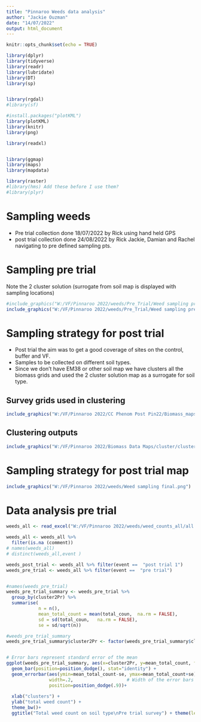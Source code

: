 ```yaml
---
title: "Pinnaroo Weeds data analysis"
author: "Jackie Ouzman"
date: "14/07/2022"
output: html_document
---
```


```r
knitr::opts_chunk$set(echo = TRUE)
```



```r
library(dplyr)
library(tidyverse)
library(readr)
library(lubridate)
library(DT)
library(sp)


library(rgdal)
#library(sf)

#install.packages("plotKML")
library(plotKML)
library(knitr)
library(png)

library(readxl)


library(ggmap)
library(maps)
library(mapdata)

library(raster)
#library(hms) Add these before I use them?
#library(plyr)
```






# Sampling weeds 

- Pre trial collection done 18/07/2022 by Rick using hand held GPS
- post trial collection done 24/08/2022 by Rick Jackie, Damian and Rachel navigating to pre defined sampling pts.

# Sampling pre trial

Note the 2 cluster solution (surrogate from soil map is displayed with sampling locations)

```r


#include_graphics("W:/VF/Pinnaroo 2022/weeds/Pre_Trial/Weed sampling pre trial with cluster solutions.png")
include_graphics("W:/VF/Pinnaroo 2022/weeds/Pre_Trial/Weed sampling pre trial with cluster soultions.png")

```

# Sampling strategy for post trial

- Post trial the aim was to get a good coverage of sites on the control, buffer and VF.
- Samples to be collected on different soil types.
- Since we don't have EM38 or other soil map we have clusters all the biomass grids and used the 2 cluster solution map as a surrogate for soil type.



## Survey grids used in clustering

```r


include_graphics("W:/VF/Pinnaroo 2022/CC Phenom Post Pin22/Biomass_maps_Post_all_grids.jpg")

```


## Clustering outputs

```r


include_graphics("W:/VF/Pinnaroo 2022/Biomass Data Maps/cluster/cluster_pre_trial.jpg")


```

# Sampling strategy for post trial map


```r


include_graphics("W:/VF/Pinnaroo 2022/weeds/Weed sampling final.png")


```


# Data analysis pre trial

```r


weeds_all <- read_excel("W:/VF/Pinnaroo 2022/weeds/weed_counts_all/all weed counts.xlsx", sheet = "all")

weeds_all <- weeds_all %>% 
  filter(is.na (comment)) 
# names(weeds_all)
# distinct(weeds_all,event )

weeds_post_trial <- weeds_all %>% filter(event ==  "post trial 1")
weeds_pre_trial <- weeds_all %>% filter(event ==  "pre trial")


#names(weeds_pre_trial)
weeds_pre_trial_summary <- weeds_pre_trial %>% 
  group_by(cluster2Pr) %>% 
  summarise(
            n = n(),
            mean_total_count = mean(total_coun,  na.rm = FALSE),
            sd = sd(total_coun,   na.rm = FALSE),
            se = sd/sqrt(n))

#weeds_pre_trial_summary   
weeds_pre_trial_summary$cluster2Pr <- factor(weeds_pre_trial_summary$cluster2Pr)


# Error bars represent standard error of the mean
ggplot(weeds_pre_trial_summary, aes(x=cluster2Pr, y=mean_total_count, fill=cluster2Pr)) + 
  geom_bar(position=position_dodge(), stat="identity") +
  geom_errorbar(aes(ymin=mean_total_count-se, ymax=mean_total_count+se),
                width=.2,                    # Width of the error bars
                position=position_dodge(.9))+
  
  xlab("clusters") +
  ylab("total weed count") +
  theme_bw()+
  ggtitle("Total weed count on soil type\nPre trial survey") + theme(legend.position = "none")   




```
